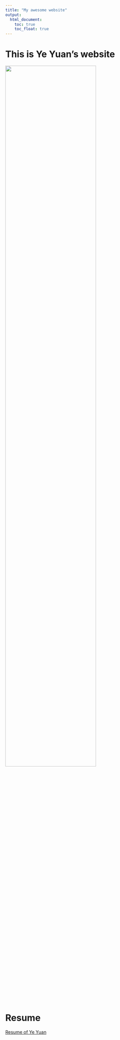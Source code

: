 ```yaml
---
title: "My awesome website"
output: 
  html_document:
    toc: true
    toc_float: true
---
```


# This is Ye Yuan's website

<img src="./yy_photo.jpg" style="width:75%">


# Resume
[Resume of Ye Yuan](resume.html)

